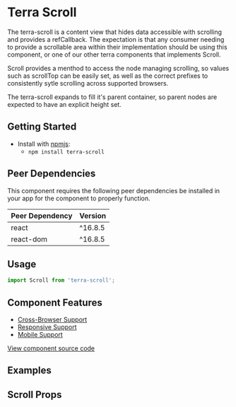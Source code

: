 


<Badge />

# Terra Scroll

The terra-scroll is a content view that hides data accessible with scrolling and provides a refCallback. The expectation is that any consumer needing to provide a scrollable area within their implementation should be using this component, or one of our other terra components that implements Scroll.

Scroll provides a menthod to access the node managing scrolling, so values such as scrollTop can be easily set, as well as the correct prefixes to consistently sytle scrolling across supported browsers.

The terra-scroll expands to fill it's parent container, so parent nodes are expected to have an explicit height set.

## Getting Started

- Install with [npmjs](https://www.npmjs.com):
  - `npm install terra-scroll`

<!-- AUTO-GENERATED-CONTENT:START Peer Dependencies -->
## Peer Dependencies

This component requires the following peer dependencies be installed in your app for the component to properly function.

| Peer Dependency | Version |
|-|-|
| react | ^16.8.5 |
| react-dom | ^16.8.5 |

<!-- AUTO-GENERATED-CONTENT:END -->

## Usage
```js
import Scroll from 'terra-scroll';
```

## Component Features
* [Cross-Browser Support](https://engineering.cerner.com/terra-ui/contributing/terra-ui/component-standards#cross-browser-support)
* [Responsive Support](https://engineering.cerner.com/terra-ui/contributing/terra-ui/component-standards#responsive-support)
* [Mobile Support](https://engineering.cerner.com/terra-ui/contributing/terra-ui/component-standards#mobile-support)

[View component source code](https://github.com/cerner/terra-core/tree/master/packages/terra-scroll)

## Examples
<ScrollVertical title="Vertical Scroll" />
<ScrollHorizontal title="Horizontal Scroll"/>

## Scroll Props
<ScrollPropsTable />
